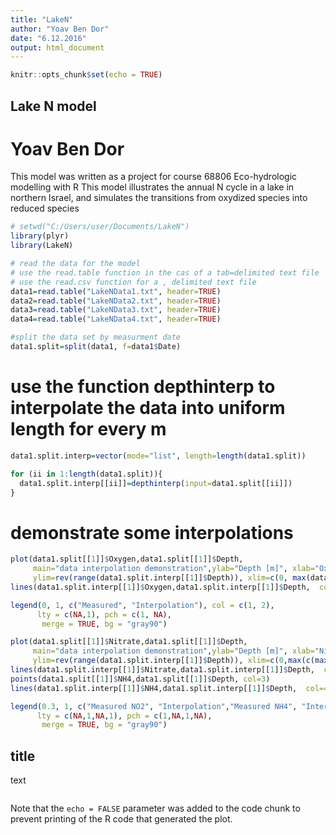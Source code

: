 ```yaml
---
title: "LakeN"
author: "Yoav Ben Dor"
date: "6.12.2016"
output: html_document
---
```


```r
knitr::opts_chunk$set(echo = TRUE)

```

## Lake N model
# Yoav Ben Dor

This model was written as a project for course 68806 Eco-hydrologic modelling with R
This model illustrates the annual N cycle in a lake in northern Israel, and simulates the transitions from oxydized species into reduced species

```r
# setwd("C:/Users/user/Documents/LakeN")
library(plyr)
library(LakeN)

# read the data for the model
# use the read.table function in the cas of a tab=delimited text file
# use the read.csv function for a , delimited text file
data1=read.table("LakeNData1.txt", header=TRUE)
data2=read.table("LakeNData2.txt", header=TRUE)
data3=read.table("LakeNData3.txt", header=TRUE)
data4=read.table("LakeNData4.txt", header=TRUE)

#split the data set by measurment date
data1.split=split(data1, f=data1$Date)

```

# use the function depthinterp to interpolate the data into uniform length for every m
```r
data1.split.interp=vector(mode="list", length=length(data1.split))

for (ii in 1:length(data1.split)){
  data1.split.interp[[ii]]=depthinterp(input=data1.split[[ii]])
}
```

# demonstrate some interpolations
```r
plot(data1.split[[1]]$Oxygen,data1.split[[1]]$Depth,  
     main="data interpolation demonstration",ylab="Depth [m]", xlab="Oxygen [mol/l]",
     ylim=rev(range(data1.split.interp[[1]]$Depth)), xlim=c(0, max(data1.split[[1]]$Oxygen)))
lines(data1.split.interp[[1]]$Oxygen,data1.split.interp[[1]]$Depth,  col=2)

legend(0, 1, c("Measured", "Interpolation"), col = c(1, 2),
      lty = c(NA,1), pch = c(1, NA),
       merge = TRUE, bg = "gray90")

plot(data1.split[[1]]$Nitrate,data1.split[[1]]$Depth,  
     main="data interpolation demonstration",ylab="Depth [m]", xlab="Nitrate/NH4 [mol/l]",
     ylim=rev(range(data1.split.interp[[1]]$Depth)), xlim=c(0,max(c(max(data1.split[[1]]$Nitrate),max(data1.split[[1]]$NH4)))), col=1)
lines(data1.split.interp[[1]]$Nitrate,data1.split.interp[[1]]$Depth,  col=2)
points(data1.split[[1]]$NH4,data1.split[[1]]$Depth, col=3)
lines(data1.split.interp[[1]]$NH4,data1.split.interp[[1]]$Depth,  col=4)

legend(0.3, 1, c("Measured NO2", "Interpolation","Measured NH4", "Interpolation"), col = c(1, 2,3,4),
      lty = c(NA,1,NA,1), pch = c(1,NA,1,NA),
       merge = TRUE, bg = "gray90")

```

## title

text

```r
```

Note that the `echo = FALSE` parameter was added to the code chunk to prevent printing of the R code that generated the plot.
